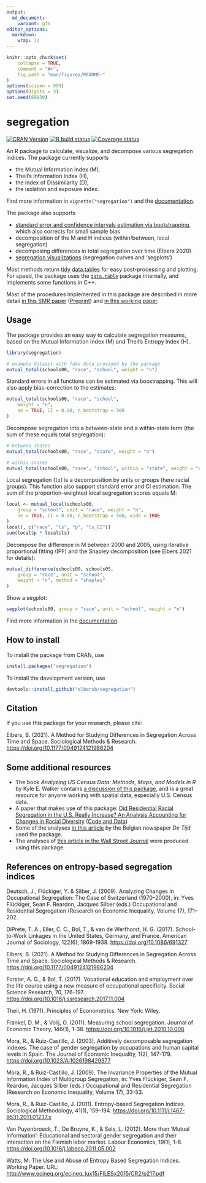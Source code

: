 ```yaml
---
output:
  md_document:
    variant: gfm
editor_options: 
  markdown: 
    wrap: 72
---
```


<!-- README.md is generated from README.Rmd. Please edit that file -->

```r
knitr::opts_chunk$set(
    collapse = TRUE,
    comment = "#>",
    fig.path = "man/figures/README-"
)
options(scipen = 999)
options(digits = 3)
set.seed(69839)
```

# segregation

[![CRAN
Version](https://www.r-pkg.org/badges/version/segregation)](https://CRAN.R-project.org/package=segregation)
[![R build
status](https://github.com/elbersb/segregation/workflows/R-CMD-check/badge.svg)](https://github.com/elbersb/segregation/actions)
[![Coverage
status](https://codecov.io/gh/elbersb/segregation/branch/master/graph/badge.svg)](https://app.codecov.io/github/elbersb/segregation?branch=master)

An R package to calculate, visualize, and decompose various segregation indices. 
The package currently supports

-   the Mutual Information Index (M),
-   Theil's Information Index (H),
-   the index of Dissimilarity (D),
-   the isolation and exposure index.

Find more information in `vignette("segregation")`
and the [documentation](https://elbersb.de/segregation).

The package also supports

-   [standard error and confidence intervals estimation via bootstrapping](https://elbersb.com/public/posts/2021-11-24-segregation-bias/),
    which also corrects for small sample bias
-   decomposition of the M and H indices (within/between, local segregation)
-   decomposing differences in total segregation over time (Elbers 2020)
-   [segregation visualizations](https://elbersb.github.io/segregation/articles/plotting.html) (segregation curves and 'segplots')

Most methods return [tidy](https://vita.had.co.nz/papers/tidy-data.html)
[data.tables](https://rdatatable.gitlab.io/data.table/) for easy
post-processing and plotting. For speed, the package uses the [`data.table`](https://rdatatable.gitlab.io/data.table/)
package internally, and implements some functions in C++.

Most of the procedures implemented in this package are described in more
detail [in this SMR
paper](https://journals.sagepub.com/doi/full/10.1177/0049124121986204)
([Preprint](https://osf.io/preprints/socarxiv/ya7zs/)) and [in this
working paper](https://osf.io/preprints/socarxiv/ruw4g/).

## Usage

The package provides an easy way to calculate segregation measures,
based on the Mutual Information Index (M) and Theil's Entropy Index (H).

```r
library(segregation)

# example dataset with fake data provided by the package
mutual_total(schools00, "race", "school", weight = "n")
```

Standard errors in all functions can be estimated via boostrapping. This
will also apply bias-correction to the estimates:

```r
mutual_total(schools00, "race", "school",
    weight = "n",
    se = TRUE, CI = 0.90, n_bootstrap = 500
)
```

Decompose segregation into a between-state and a within-state term (the
sum of these equals total segregation):

```r
# between states
mutual_total(schools00, "race", "state", weight = "n")

# within states
mutual_total(schools00, "race", "school", within = "state", weight = "n")
```

Local segregation (`ls`) is a decomposition by units or groups (here
racial groups). This function also support standard error and CI
estimation. The sum of the proportion-weighted local segregation scores
equals M:

```r
local <- mutual_local(schools00,
    group = "school", unit = "race", weight = "n",
    se = TRUE, CI = 0.90, n_bootstrap = 500, wide = TRUE
)
local[, c("race", "ls", "p", "ls_CI")]
sum(local$p * local$ls)
```

Decompose the difference in M between 2000 and 2005, using iterative
proportional fitting (IPF) and the Shapley decomposition (see Elbers
2021 for details):

```r
mutual_difference(schools00, schools05,
    group = "race", unit = "school",
    weight = "n", method = "shapley"
)
```

Show a segplot:

```r
segplot(schools00, group = "race", unit = "school", weight = "n")
```

Find more information in the
[documentation](https://elbersb.github.io/segregation/).

## How to install

To install the package from CRAN, use

```r
install.packages("segregation")
```

To install the development version, use

```r
devtools::install_github("elbersb/segregation")
```

## Citation

If you use this package for your research, please cite:

Elbers, B. (2021). A Method for Studying Differences in Segregation
Across Time and Space. Sociological Methods & Research.
<https://doi.org/10.1177/0049124121986204>

## Some additional resources

-   The book *Analyzing US Census Data: Methods, Maps, and Models in R*
    by Kyle E. Walker contains [a discussion of this
    package](https://walker-data.com/census-r/modeling-us-census-data.html#indices-of-segregation-and-diversity),
    and is a great resource for anyone working with spatial data,
    especially U.S. Census data.
-   A paper that makes use of this package: [Did Residential Racial
    Segregation in the U.S. Really Increase? An Analysis Accounting for
    Changes in Racial
    Diversity](https://elbersb.com/public/posts/segregation-increase/)
    ([Code and Data](https://osf.io/mg9q4/))
-   Some of the analyses [in this
    article](https://multimedia.tijd.be/diversiteit/) by the Belgian
    newspaper *De Tijd* used the package.
-   The analyses of [this article in the Wall Street
    Journal](https://www.wsj.com/articles/chicago-vs-dallas-why-the-north-lags-behind-the-south-and-west-in-racial-integration-11657936680)
    were produced using this package.

## References on entropy-based segregation indices

Deutsch, J., Flückiger, Y. & Silber, J. (2009). Analyzing Changes in
Occupational Segregation: The Case of Switzerland (1970--2000), in: Yves
Flückiger, Sean F. Reardon, Jacques Silber (eds.) Occupational and
Residential Segregation (Research on Economic Inequality, Volume 17),
171--202.

DiPrete, T. A., Eller, C. C., Bol, T., & van de Werfhorst, H. G. (2017).
School-to-Work Linkages in the United States, Germany, and France.
American Journal of Sociology, 122(6), 1869-1938.
<https://doi.org/10.1086/691327>

Elbers, B. (2021). A Method for Studying Differences in Segregation
Across Time and Space. Sociological Methods & Research.
<https://doi.org/10.1177/0049124121986204>

Forster, A. G., & Bol, T. (2017). Vocational education and employment
over the life course using a new measure of occupational specificity.
Social Science Research, 70, 176-197.
<https://doi.org/10.1016/j.ssresearch.2017.11.004>

Theil, H. (1971). Principles of Econometrics. New York: Wiley.

Frankel, D. M., & Volij, O. (2011). Measuring school segregation.
Journal of Economic Theory, 146(1), 1-38.
<https://doi.org/10.1016/j.jet.2010.10.008>

Mora, R., & Ruiz-Castillo, J. (2003). Additively decomposable
segregation indexes. The case of gender segregation by occupations and
human capital levels in Spain. The Journal of Economic Inequality, 1(2),
147-179. <https://doi.org/10.1023/A:1026198429377>

Mora, R., & Ruiz-Castillo, J. (2009). The Invariance Properties of the
Mutual Information Index of Multigroup Segregation, in: Yves Flückiger,
Sean F. Reardon, Jacques Silber (eds.) Occupational and Residential
Segregation (Research on Economic Inequality, Volume 17), 33-53.

Mora, R., & Ruiz-Castillo, J. (2011). Entropy-based Segregation Indices.
Sociological Methodology, 41(1), 159--194.
<https://doi.org/10.1111/j.1467-9531.2011.01237.x>

Van Puyenbroeck, T., De Bruyne, K., & Sels, L. (2012). More than 'Mutual
Information': Educational and sectoral gender segregation and their
interaction on the Flemish labor market. Labour Economics, 19(1), 1-8.
<https://doi.org/10.1016/j.labeco.2011.05.002>

Watts, M. The Use and Abuse of Entropy Based Segregation Indices.
Working Paper. URL:
<http://www.ecineq.org/ecineq_lux15/FILESx2015/CR2/p217.pdf>
